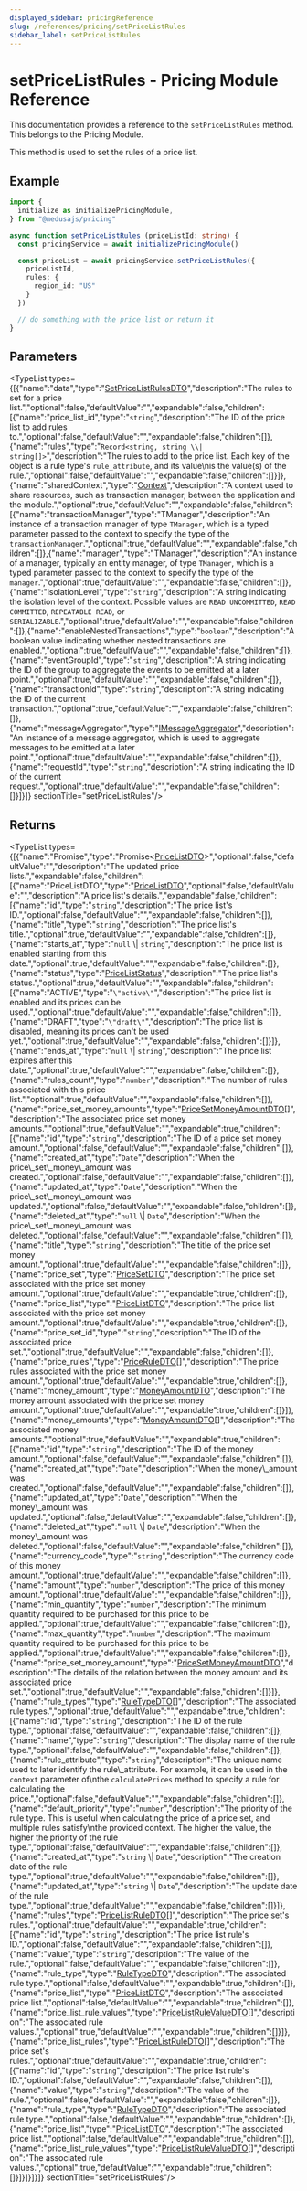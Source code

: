 ```yaml
---
displayed_sidebar: pricingReference
slug: /references/pricing/setPriceListRules
sidebar_label: setPriceListRules
---
```



# setPriceListRules - Pricing Module Reference

This documentation provides a reference to the `setPriceListRules` method. This belongs to the Pricing Module.

This method is used to set the rules of a price list.

## Example

```ts
import {
  initialize as initializePricingModule,
} from "@medusajs/pricing"

async function setPriceListRules (priceListId: string) {
  const pricingService = await initializePricingModule()

  const priceList = await pricingService.setPriceListRules({
    priceListId,
    rules: {
      region_id: "US"
    }
  })

  // do something with the price list or return it
}
```

## Parameters

<TypeList types={[{"name":"data","type":"[SetPriceListRulesDTO](../../interfaces/pricing.SetPriceListRulesDTO.mdx)","description":"The rules to set for a price list.","optional":false,"defaultValue":"","expandable":false,"children":[{"name":"price_list_id","type":"`string`","description":"The ID of the price list to add rules to.","optional":false,"defaultValue":"","expandable":false,"children":[]},{"name":"rules","type":"`Record<string, string \\| string[]>`","description":"The rules to add to the price list. Each key of the object is a rule type's `rule_attribute`, and its value\nis the value(s) of the rule.","optional":false,"defaultValue":"","expandable":false,"children":[]}]},{"name":"sharedContext","type":"[Context](../../interfaces/pricing.Context.mdx)","description":"A context used to share resources, such as transaction manager, between the application and the module.","optional":true,"defaultValue":"","expandable":false,"children":[{"name":"transactionManager","type":"TManager","description":"An instance of a transaction manager of type `TManager`, which is a typed parameter passed to the context to specify the type of the `transactionManager`.","optional":true,"defaultValue":"","expandable":false,"children":[]},{"name":"manager","type":"TManager","description":"An instance of a manager, typically an entity manager, of type `TManager`, which is a typed parameter passed to the context to specify the type of the `manager`.","optional":true,"defaultValue":"","expandable":false,"children":[]},{"name":"isolationLevel","type":"`string`","description":"A string indicating the isolation level of the context. Possible values are `READ UNCOMMITTED`, `READ COMMITTED`, `REPEATABLE READ`, or `SERIALIZABLE`.","optional":true,"defaultValue":"","expandable":false,"children":[]},{"name":"enableNestedTransactions","type":"`boolean`","description":"A boolean value indicating whether nested transactions are enabled.","optional":true,"defaultValue":"","expandable":false,"children":[]},{"name":"eventGroupId","type":"`string`","description":"A string indicating the ID of the group to aggregate the events to be emitted at a later point.","optional":true,"defaultValue":"","expandable":false,"children":[]},{"name":"transactionId","type":"`string`","description":"A string indicating the ID of the current transaction.","optional":true,"defaultValue":"","expandable":false,"children":[]},{"name":"messageAggregator","type":"[IMessageAggregator](../../interfaces/pricing.IMessageAggregator.mdx)","description":"An instance of a message aggregator, which is used to aggregate messages to be emitted at a later point.","optional":true,"defaultValue":"","expandable":false,"children":[]},{"name":"requestId","type":"`string`","description":"A string indicating the ID of the current request.","optional":true,"defaultValue":"","expandable":false,"children":[]}]}]}  sectionTitle="setPriceListRules"/>

## Returns

<TypeList types={[{"name":"Promise","type":"Promise&#60;[PriceListDTO](../../interfaces/pricing.PriceListDTO.mdx)&#62;","optional":false,"defaultValue":"","description":"The updated price lists.","expandable":false,"children":[{"name":"PriceListDTO","type":"[PriceListDTO](../../interfaces/pricing.PriceListDTO.mdx)","optional":false,"defaultValue":"","description":"A price list's details.","expandable":false,"children":[{"name":"id","type":"`string`","description":"The price list's ID.","optional":false,"defaultValue":"","expandable":false,"children":[]},{"name":"title","type":"`string`","description":"The price list's title.","optional":true,"defaultValue":"","expandable":false,"children":[]},{"name":"starts_at","type":"`null` \\| `string`","description":"The price list is enabled starting from this date.","optional":true,"defaultValue":"","expandable":false,"children":[]},{"name":"status","type":"[PriceListStatus](../../enums/pricing.PriceListStatus.mdx)","description":"The price list's status.","optional":true,"defaultValue":"","expandable":false,"children":[{"name":"ACTIVE","type":"`\"active\"`","description":"The price list is enabled and its prices can be used.","optional":true,"defaultValue":"","expandable":false,"children":[]},{"name":"DRAFT","type":"`\"draft\"`","description":"The price list is disabled, meaning its prices can't be used yet.","optional":true,"defaultValue":"","expandable":false,"children":[]}]},{"name":"ends_at","type":"`null` \\| `string`","description":"The price list expires after this date.","optional":true,"defaultValue":"","expandable":false,"children":[]},{"name":"rules_count","type":"`number`","description":"The number of rules associated with this price list.","optional":true,"defaultValue":"","expandable":false,"children":[]},{"name":"price_set_money_amounts","type":"[PriceSetMoneyAmountDTO](../../interfaces/pricing.PriceSetMoneyAmountDTO.mdx)[]","description":"The associated price set money amounts.","optional":true,"defaultValue":"","expandable":true,"children":[{"name":"id","type":"`string`","description":"The ID of a price set money amount.","optional":false,"defaultValue":"","expandable":false,"children":[]},{"name":"created_at","type":"`Date`","description":"When the price\\_set\\_money\\_amount was created.","optional":false,"defaultValue":"","expandable":false,"children":[]},{"name":"updated_at","type":"`Date`","description":"When the price\\_set\\_money\\_amount was updated.","optional":false,"defaultValue":"","expandable":false,"children":[]},{"name":"deleted_at","type":"`null` \\| `Date`","description":"When the price\\_set\\_money\\_amount was deleted.","optional":false,"defaultValue":"","expandable":false,"children":[]},{"name":"title","type":"`string`","description":"The title of the price set money amount.","optional":true,"defaultValue":"","expandable":false,"children":[]},{"name":"price_set","type":"[PriceSetDTO](../../interfaces/pricing.PriceSetDTO.mdx)","description":"The price set associated with the price set money amount.","optional":true,"defaultValue":"","expandable":true,"children":[]},{"name":"price_list","type":"[PriceListDTO](../../interfaces/pricing.PriceListDTO.mdx)","description":"The price list associated with the price set money amount.","optional":true,"defaultValue":"","expandable":true,"children":[]},{"name":"price_set_id","type":"`string`","description":"The ID of the associated price set.","optional":true,"defaultValue":"","expandable":false,"children":[]},{"name":"price_rules","type":"[PriceRuleDTO](../../interfaces/pricing.PriceRuleDTO.mdx)[]","description":"The price rules associated with the price set money amount.","optional":true,"defaultValue":"","expandable":true,"children":[]},{"name":"money_amount","type":"[MoneyAmountDTO](../../interfaces/pricing.MoneyAmountDTO.mdx)","description":"The money amount associated with the price set money amount.","optional":true,"defaultValue":"","expandable":true,"children":[]}]},{"name":"money_amounts","type":"[MoneyAmountDTO](../../interfaces/pricing.MoneyAmountDTO.mdx)[]","description":"The associated money amounts.","optional":true,"defaultValue":"","expandable":true,"children":[{"name":"id","type":"`string`","description":"The ID of the money amount.","optional":false,"defaultValue":"","expandable":false,"children":[]},{"name":"created_at","type":"`Date`","description":"When the money\\_amount was created.","optional":false,"defaultValue":"","expandable":false,"children":[]},{"name":"updated_at","type":"`Date`","description":"When the money\\_amount was updated.","optional":false,"defaultValue":"","expandable":false,"children":[]},{"name":"deleted_at","type":"`null` \\| `Date`","description":"When the money\\_amount was deleted.","optional":false,"defaultValue":"","expandable":false,"children":[]},{"name":"currency_code","type":"`string`","description":"The currency code of this money amount.","optional":true,"defaultValue":"","expandable":false,"children":[]},{"name":"amount","type":"`number`","description":"The price of this money amount.","optional":true,"defaultValue":"","expandable":false,"children":[]},{"name":"min_quantity","type":"`number`","description":"The minimum quantity required to be purchased for this price to be applied.","optional":true,"defaultValue":"","expandable":false,"children":[]},{"name":"max_quantity","type":"`number`","description":"The maximum quantity required to be purchased for this price to be applied.","optional":true,"defaultValue":"","expandable":false,"children":[]},{"name":"price_set_money_amount","type":"[PriceSetMoneyAmountDTO](../../interfaces/pricing.PriceSetMoneyAmountDTO.mdx)","description":"The details of the relation between the money amount and its associated price set.","optional":true,"defaultValue":"","expandable":false,"children":[]}]},{"name":"rule_types","type":"[RuleTypeDTO](../../interfaces/pricing.RuleTypeDTO.mdx)[]","description":"The associated rule types.","optional":true,"defaultValue":"","expandable":true,"children":[{"name":"id","type":"`string`","description":"The ID of the rule type.","optional":false,"defaultValue":"","expandable":false,"children":[]},{"name":"name","type":"`string`","description":"The display name of the rule type.","optional":false,"defaultValue":"","expandable":false,"children":[]},{"name":"rule_attribute","type":"`string`","description":"The unique name used to later identify the rule\\_attribute. For example, it can be used in the `context` parameter of\nthe `calculatePrices` method to specify a rule for calculating the price.","optional":false,"defaultValue":"","expandable":false,"children":[]},{"name":"default_priority","type":"`number`","description":"The priority of the rule type. This is useful when calculating the price of a price set, and multiple rules satisfy\nthe provided context. The higher the value, the higher the priority of the rule type.","optional":false,"defaultValue":"","expandable":false,"children":[]},{"name":"created_at","type":"`string` \\| `Date`","description":"The creation date of the rule type.","optional":true,"defaultValue":"","expandable":false,"children":[]},{"name":"updated_at","type":"`string` \\| `Date`","description":"The update date of the rule type.","optional":true,"defaultValue":"","expandable":false,"children":[]}]},{"name":"rules","type":"[PriceListRuleDTO](../../interfaces/pricing.PriceListRuleDTO.mdx)[]","description":"The price set's rules.","optional":true,"defaultValue":"","expandable":true,"children":[{"name":"id","type":"`string`","description":"The price list rule's ID.","optional":false,"defaultValue":"","expandable":false,"children":[]},{"name":"value","type":"`string`","description":"The value of the rule.","optional":false,"defaultValue":"","expandable":false,"children":[]},{"name":"rule_type","type":"[RuleTypeDTO](../../interfaces/pricing.RuleTypeDTO.mdx)","description":"The associated rule type.","optional":false,"defaultValue":"","expandable":true,"children":[]},{"name":"price_list","type":"[PriceListDTO](../../interfaces/pricing.PriceListDTO.mdx)","description":"The associated price list.","optional":false,"defaultValue":"","expandable":true,"children":[]},{"name":"price_list_rule_values","type":"[PriceListRuleValueDTO](../../interfaces/pricing.PriceListRuleValueDTO.mdx)[]","description":"The associated rule values.","optional":true,"defaultValue":"","expandable":true,"children":[]}]},{"name":"price_list_rules","type":"[PriceListRuleDTO](../../interfaces/pricing.PriceListRuleDTO.mdx)[]","description":"The price set's rules.","optional":true,"defaultValue":"","expandable":true,"children":[{"name":"id","type":"`string`","description":"The price list rule's ID.","optional":false,"defaultValue":"","expandable":false,"children":[]},{"name":"value","type":"`string`","description":"The value of the rule.","optional":false,"defaultValue":"","expandable":false,"children":[]},{"name":"rule_type","type":"[RuleTypeDTO](../../interfaces/pricing.RuleTypeDTO.mdx)","description":"The associated rule type.","optional":false,"defaultValue":"","expandable":true,"children":[]},{"name":"price_list","type":"[PriceListDTO](../../interfaces/pricing.PriceListDTO.mdx)","description":"The associated price list.","optional":false,"defaultValue":"","expandable":true,"children":[]},{"name":"price_list_rule_values","type":"[PriceListRuleValueDTO](../../interfaces/pricing.PriceListRuleValueDTO.mdx)[]","description":"The associated rule values.","optional":true,"defaultValue":"","expandable":true,"children":[]}]}]}]}]}  sectionTitle="setPriceListRules"/>
